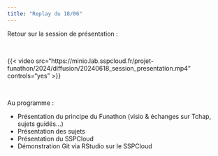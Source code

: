 ```yaml
---
title: "Replay du 18/06"
---
```


Retour sur la session de présentation :

<br>

{{< video src="https://minio.lab.sspcloud.fr/projet-funathon/2024/diffusion/20240618_session_presentation.mp4" controls="yes" >}}

<br>

Au programme :

- Présentation du principe du Funathon (visio & échanges sur Tchap, sujets guidés…)
- Présentation des sujets
- Présentation du SSPCloud
- Démonstration Git via RStudio sur le SSPCloud

